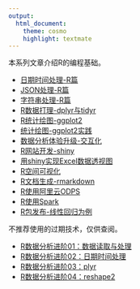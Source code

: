 ```yaml
---
output:
  html_document:
    theme: cosmo
    highlight: textmate
---
```


本系列文章介绍R的编程基础。

+ [日期时间处理-R篇](R_datetime.html)
+ [JSON处理-R篇](R_JSON.html)
+ [字符串处理-R篇](R_string.html)
+ [R数据打理-dplyr与tidyr](dplyr-tidyr-cheatsheet.pdf)
+ [R统计绘图-ggplot2](ggplot2-cheatsheet.pdf)
+ [统计绘图-ggplot2实践](R_ggplot2.html)
+ [数据分析体验升级-交互化](R_interactive.html)
+ [R网站开发-shiny](shiny-cheatsheet.pdf)
+ [用shiny实现Excel数据透视图](R_shiny_ts_viewer.html)
+ [R空间可视化](spatial_analysis_R_vis.html)
+ [R文档生成-rmarkdown](rmarkdown-cheatsheet-2.0.pdf)
+ [R使用阿里云ODPS](R_ODPS.html)
+ [R使用Spark](R_spark.html)
+ [R包发布-线性回归为例](R_package_dev.html)

不推荐使用的过期技术，仅供查阅。

+ [R数据分析进阶01：数据读取与处理](R_read_preprocess.html)
+ [R数据分析进阶02：日期时间处理](R_datetime_old.html)
+ [R数据分析进阶03：plyr](R_plyr.html)
+ [R数据分析进阶04：reshape2](R_reshape2.html)

